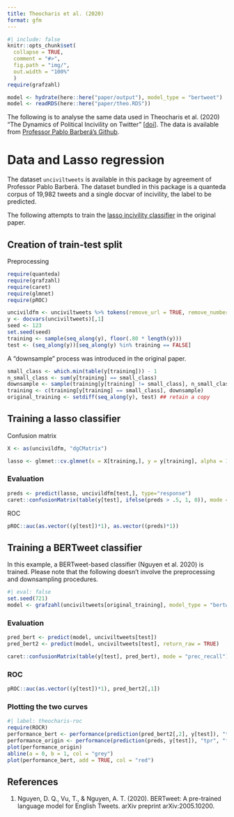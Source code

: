 ```yaml
---
title: Theocharis et al. (2020)
format: gfm
---
```


```r
#| include: false
knitr::opts_chunk$set(
  collapse = TRUE,
  comment = "#>",
  fig.path = "img/",
  out.width = "100%"
  )
require(grafzahl)

model <- hydrate(here::here("paper/output"), model_type = "bertweet")
model <- readRDS(here::here("paper/theo.RDS"))
```

The following is to analyse the same data used in Theocharis et al. (2020) "The Dynamics of Political Incivility on Twitter" [[doi](https://doi.org/10.1177/2158244020919447)]. The data is available from [Professor Pablo Barberá's Github
](https://github.com/pablobarbera/incivility-sage-open).

# Data and Lasso regression

The dataset `unciviltweets` is available in this package by agreement of Professor Pablo Barberá. The dataset bundled in this package is a quanteda corpus of 19,982 tweets and a single docvar of incivility, the label to be predicted.

The following attempts to train the [lasso incivility classifier](https://github.com/pablobarbera/incivility-sage-open/blob/master/02-classifier.R) in the original paper.

## Creation of train-test split

Preprocessing

```r
require(quanteda)
require(grafzahl)
require(caret)
require(glmnet)
require(pROC)

uncivildfm <- unciviltweets %>% tokens(remove_url = TRUE, remove_numbers = TRUE) %>% tokens_wordstem() %>% dfm() %>% dfm_remove(stopwords("english")) %>% dfm_trim(min_docfreq = 2)
y <- docvars(unciviltweets)[,1]
seed <- 123
set.seed(seed)
training <- sample(seq_along(y), floor(.80 * length(y)))
test <- (seq_along(y))[seq_along(y) %in% training == FALSE]
```

A "downsample" process was introduced in the original paper.

```r
small_class <- which.min(table(y[training])) - 1
n_small_class <- sum(y[training] == small_class)
downsample <- sample(training[y[training] != small_class], n_small_class, replace = TRUE)
training <- c(training[y[training] == small_class], downsample)
original_training <- setdiff(seq_along(y), test) ## retain a copy
```

## Training a lasso classifier

Confusion matrix

```r
X <- as(uncivildfm, "dgCMatrix")

lasso <- glmnet::cv.glmnet(x = X[training,], y = y[training], alpha = 1, nfold = 5, family = "binomial")
```

### Evaluation

```r
preds <- predict(lasso, uncivildfm[test,], type="response")
caret::confusionMatrix(table(y[test], ifelse(preds > .5, 1, 0)), mode = "prec_recall")
```

ROC

```r
pROC::auc(as.vector((y[test])*1), as.vector((preds)*1))
```

## Training a BERTweet classifier

In this example, a BERTweet-based classifier (Nguyen et al. 2020) is trained. Please note that the following doesn't involve the preprocessing and downsampling procedures.

```r
#| eval: false
set.seed(721)
model <- grafzahl(unciviltweets[original_training], model_type = "bertweet", model_name = "vinai/bertweet-base", output_dir = here::here("paper/theocharis"))
```

### Evaluation

```r
pred_bert <- predict(model, unciviltweets[test])
pred_bert2 <- predict(model, unciviltweets[test], return_raw = TRUE)

caret::confusionMatrix(table(y[test], pred_bert), mode = "prec_recall")
```

### ROC

```r
pROC::auc(as.vector((y[test])*1), pred_bert2[,1])
```

### Plotting the two curves

```r
#| label: theocharis-roc
require(ROCR)
performance_bert <- performance(prediction(pred_bert2[,2], y[test]), "tpr", "fpr")
performance_origin <- performance(prediction(preds, y[test]), "tpr", "fpr")
plot(performance_origin)
abline(a = 0, b = 1, col = "grey")
plot(performance_bert, add = TRUE, col = "red")
```

## References

1. Nguyen, D. Q., Vu, T., & Nguyen, A. T. (2020). BERTweet: A pre-trained language model for English Tweets. arXiv preprint arXiv:2005.10200.
